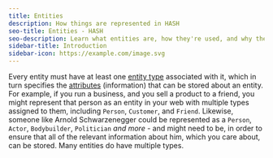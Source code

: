 ```yaml
---
title: Entities
description: How things are represented in HASH
seo-title: Entities - HASH
seo-description: Learn what entities are, how they're used, and why they're so important in HASH
sidebar-title: Introduction
sidebar-icon: https://example.com/image.svg
---
```


Every entity must have at least one [entity type](https://hash.ai/glossary/entity-types) associated with it, which in turn specifies the [attributes](https://hash.ai/glossary/entities/attributes) (information) that can be stored about an entity. For example, if you run a business, and you sell a product to a friend, you might represent that person as an entity in your web with multiple types assigned to them, including `Person`, `Customer`, and `Friend`. Likewise, someone like Arnold Schwarzenegger could be represented as a `Person`, `Actor`, `Bodybuilder`, `Politician` _and more_ - and might need to be, in order to ensure that all of the relevant information about him, which you care about, can be stored. Many entities do have multiple types.